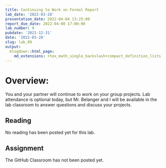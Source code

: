 ```yaml
---
title: Continuing to Work on Formal Report
lab_date: '2022-03-28'
presentation_date: 2022-04-04 13:25:00
report_due_date: 2022-04-08 17:00:00
lab_number: 9
pubdate: '2021-12-31'
date: '2022-03-28'
slug: lab_09
output:
  blogdown::html_page:
    md_extensions: +tex_math_single_backslash+compact_definition_lists
---
```

# Overview:

You and your partner will continue to work on your group projects. Lab attendance is optional today, but Mr. Belanger and I will be available in the lab classroom to answer questions and discuss your projects.

## Reading
No reading has been posted yet for this lab.

## Assignment

The GitHub Classroom has not been posted yet.
